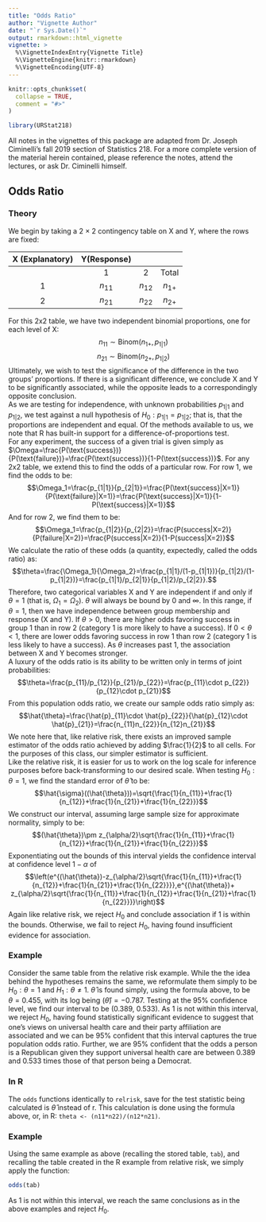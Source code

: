 ```yaml
---
title: "Odds Ratio"
author: "Vignette Author"
date: "`r Sys.Date()`"
output: rmarkdown::html_vignette
vignette: >
  %\VignetteIndexEntry{Vignette Title}
  %\VignetteEngine{knitr::rmarkdown}
  %\VignetteEncoding{UTF-8}
---
```


```r
knitr::opts_chunk$set(
  collapse = TRUE,
  comment = "#>"
)
```

```r
library(URStat218)
```

All notes in the vignettes of this package are adapted from Dr. Joseph Ciminelli's fall 2019 section of Statistics 218. For a more complete version of the material herein contained, please reference the notes, attend the lectures, or ask Dr. Ciminelli himself.  

## Odds Ratio
  
### Theory
We begin by taking a 2 $\times$ 2 contingency table on X and Y, where the rows are fixed:  
  
|X (Explanatory)|Y(Response)        |            |             |
|:--:           |:--:               |:--:        |:--:         |
|               |1                  |2           |  Total      |
|1              |   $n_{11}$        | $n_{12}$   |   $n_{1+}$  |
|2              |    $n_{21}$       |  $n_{22}$  |   $n_{2+}$  |

For this 2x2 table, we have two independent binomial proportions, one for each level of X:
$$n_{11} \sim \text{Binom}(n_{1+},p_{1|1})$$
$$n_{21} \sim \text{Binom}(n_{2+},p_{1|2})$$
Ultimately, we wish to test the significance of the difference in the two groups' proportions. If there is a significant difference, we conclude X and Y to be significantly associated, while the opposite leads to a correspondingly opposite conclusion.  
As we are testing for independence, with unknown probabilities $p_{1|1}$ and $p_{1|2}$, we test against a null hypothesis of $H_0: p_{1|1} =p_{1|2}$; that is, that the proportions are independent and equal. Of the methods available to us, we note that R has built-in support for a difference-of-proportions test.  
For any experiment, the success of a given trial is given simply as $\Omega=\frac{P(\text{success})}{P(\text{failure})}=\frac{P(\text{success})}{1-P(\text{success})}$. For any 2x2 table, we extend this to find the odds of a particular row. For row 1, we find the odds to be:
$$\Omega_1=\frac{p_{1|1}}{p_{2|1}}=\frac{P(\text{success}|X=1)}{P(\text{failure}|X=1)}=\frac{P(\text{success}|X=1)}{1-P(\text{success}|X=1)}$$
And for row 2, we find them to be:
$$\Omega_1=\frac{p_{1|2}}{p_{2|2}}=\frac{P(success|X=2)}{P(failure|X=2)}=\frac{P(success|X=2)}{1-P(success|X=2)}$$
We calculate the ratio of these odds (a quantity, expectedly, called the odds ratio) as:
$$\theta=\frac{\Omega_1}{\Omega_2}=\frac{p_{1|1}/(1-p_{1|1})}{p_{1|2}/(1-p_{1|2})}=\frac{p_{1|1}/p_{2|1}}{p_{1|2}/p_{2|2}}.$$
Therefore, two categorical variables X and Y are independent if and only if $\theta=1$ (that is, $\Omega_1=\Omega_2$). $\theta$ will always be bound by 0 and $\infty$. In this range, if $\theta=1$, then we have independence between group membership and response (X and Y). If $\theta>0,$ there are higher odds favoring success in group 1 than in row 2 (category 1 is more likely to have a success). If $0<\theta<1,$ there are lower odds favoring success in row 1 than row 2 (category 1 is less likely to have a success). As $\theta$ increases past 1, the association between X and Y becomes stronger.  
A luxury of the odds ratio is its ability to be written only in terms of joint probabilities:
$$\theta=\frac{p_{11}/p_{12}}{p_{21}/p_{22}}=\frac{p_{11}\cdot p_{22}}{p_{12}\cdot p_{21}}$$
From this population odds ratio, we create our sample odds ratio simply as:
$$\hat{\theta}=\frac{\hat{p}_{11}\cdot \hat{p}_{22}}{\hat{p}_{12}\cdot \hat{p}_{21}}=\frac{n_{11}n_{22}}{n_{12}n_{21}}$$
We note here that, like relative risk, there exists an improved sample estimator of the odds ratio achieved by adding $\frac{1}{2}$ to all cells. For the purposes of this class, our simpler estimator is sufficient.  
Like the relative risk, it is easier for us to work on the log scale for inference purposes before back-transforming to our desired scale. When testing $H_0: \theta=1,$ we find the standard error of $\hat{\theta}$ to be: 
$$\hat{\sigma}((\hat{\theta}))=\sqrt{\frac{1}{n_{11}}+\frac{1}{n_{12}}+\frac{1}{n_{21}}+\frac{1}{n_{22}}}$$
We construct our interval, assuming large sample size for approximate normality, simply to be:
$$(\hat{\theta})\pm z_{\alpha/2}\sqrt{\frac{1}{n_{11}}+\frac{1}{n_{12}}+\frac{1}{n_{21}}+\frac{1}{n_{22}}}$$
Exponentiating out the bounds of this interval yields the confidence interval at confidence level $1-\alpha$ of
$$\left(e^{(\hat{\theta})-z_{\alpha/2}\sqrt{\frac{1}{n_{11}}+\frac{1}{n_{12}}+\frac{1}{n_{21}}+\frac{1}{n_{22}}}},e^{(\hat{\theta})+ z_{\alpha/2}\sqrt{\frac{1}{n_{11}}+\frac{1}{n_{12}}+\frac{1}{n_{21}}+\frac{1}{n_{22}}}}\right)$$
Again like relative risk, we reject $H_0$ and conclude association if 1 is within the bounds. Otherwise, we fail to reject $H_0,$ having found insufficient evidence for association.  
  
### Example
Consider the same table from the relative risk example. While the the idea behind the hypotheses remains the same, we reformulate them simply to be $H_0:\theta=1$ and $H_1:\theta\neq 1.$ $\hat{\theta}$ is found simply, using the formula above, to be $\theta=0.455,$ with its log being $(\hat{\theta})=-0.787$. Testing at the 95\% confidence level, we find our interval to be (0.389, 0.533). As 1 is not within this interval, we reject $H_0,$ having found statistically significant evidence to suggest that one's views on universal health care and their party affiliation are associated and we can be 95\% confident that this interval captures the true population odds ratio. Further, we are 95% confident that the odds a person is a Republican given they support universal health care are between 0.389 and 0.533 times those of that person being a Democrat. 
 
   
### In R
The `odds` functions identically to `relrisk`, save for the test statistic being calculated is $\hat{\theta}$ instead of r. This calculation is done using the formula above, or, in R: `theta <- (n11*n22)/(n12*n21)`.  
  
### Example
Using the same example as above (recalling the stored table, `tab`), and recalling the table created in the R example from relative risk, we simply apply the function:
```r
odds(tab)
```
As 1 is not within this interval, we reach the same conclusions as in the above examples and reject $H_0$.

